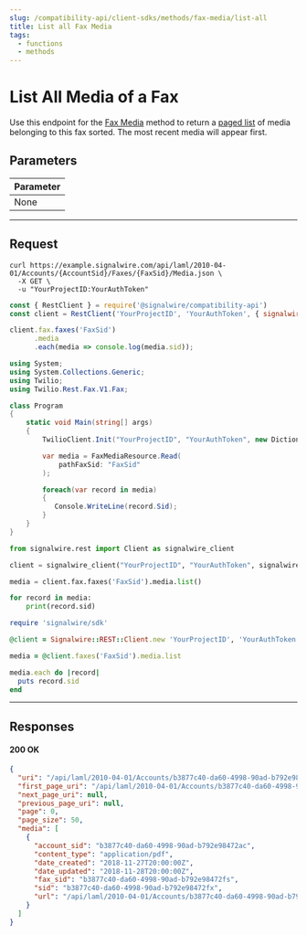 ```yaml
---
slug: /compatibility-api/client-sdks/methods/fax-media/list-all
title: List all Fax Media
tags:
  - functions
  - methods
---
```


# List All Media of a Fax

Use this endpoint for the [Fax Media](./index.mdx) method to return a [paged list](/rest/compatibility-api/overview/paging) 
of media belonging to this fax sorted.
The most recent media will appear first.

## Parameters

| Parameter                              |
| :------------------------------------- |
| <span class="optional-arg">None</span> |

---

## Request

<Tabs groupId="compatibility-sdks">

<TabItem value="shell" label="cURL">

```shell
curl https://example.signalwire.com/api/laml/2010-04-01/Accounts/{AccountSid}/Faxes/{FaxSid}/Media.json \
  -X GET \
  -u "YourProjectID:YourAuthToken"
```

</TabItem>

<TabItem value="node" label="Node.js">

```javascript
const { RestClient } = require('@signalwire/compatibility-api')
const client = RestClient('YourProjectID', 'YourAuthToken', { signalwireSpaceUrl: 'example.signalwire.com' })

client.fax.faxes('FaxSid')
      .media
      .each(media => console.log(media.sid));
```

</TabItem>

<TabItem value="csharp" label="C#">

```csharp
using System;
using System.Collections.Generic;
using Twilio;
using Twilio.Rest.Fax.V1.Fax;

class Program
{
    static void Main(string[] args)
    {
        TwilioClient.Init("YourProjectID", "YourAuthToken", new Dictionary<string, object> { ["signalwireSpaceUrl"] = "{SPACE}.signalwire.com" });

        var media = FaxMediaResource.Read(
            pathFaxSid: "FaxSid"
        );

        foreach(var record in media)
        {
           Console.WriteLine(record.Sid);
        }
    }
}
```

</TabItem>

<TabItem value="python" label="Python">

```python
from signalwire.rest import Client as signalwire_client

client = signalwire_client("YourProjectID", "YourAuthToken", signalwire_space_url = 'example.signalwire.com')

media = client.fax.faxes('FaxSid').media.list()

for record in media:
    print(record.sid)
```

</TabItem>

<TabItem value="ruby" label="Ruby">

```ruby
require 'signalwire/sdk'

@client = Signalwire::REST::Client.new 'YourProjectID', 'YourAuthToken', signalwire_space_url: "example.signalwire.com"

media = @client.faxes('FaxSid').media.list

media.each do |record|
  puts record.sid
end
```

</TabItem>

</Tabs>

---

## Responses

<h4><span class="badge badge--success">200</span> OK</h4>

```json
{
  "uri": "/api/laml/2010-04-01/Accounts/b3877c40-da60-4998-90ad-b792e98472ac/Faxes/b3877c40-da60-4998-90ad-b792e98472fs/Media?Page=0&PageSize=50",
  "first_page_uri": "/api/laml/2010-04-01/Accounts/b3877c40-da60-4998-90ad-b792e98472ac/Faxes/b3877c40-da60-4998-90ad-b792e98472fs/Media?Page=0&PageSize=50",
  "next_page_uri": null,
  "previous_page_uri": null,
  "page": 0,
  "page_size": 50,
  "media": [
    {
      "account_sid": "b3877c40-da60-4998-90ad-b792e98472ac",
      "content_type": "application/pdf",
      "date_created": "2018-11-27T20:00:00Z",
      "date_updated": "2018-11-28T20:00:00Z",
      "fax_sid": "b3877c40-da60-4998-90ad-b792e98472fs",
      "sid": "b3877c40-da60-4998-90ad-b792e98472fx",
      "url": "/api/laml/2010-04-01/Accounts/b3877c40-da60-4998-90ad-b792e98472ac/Faxes/b3877c40-da60-4998-90ad-b792e98472fs/Media/b3877c40-da60-4998-90ad-b792e98472fx"
    }
  ]
}
```

